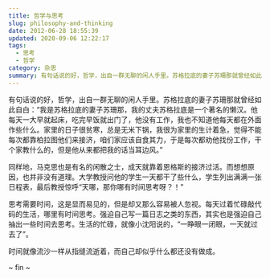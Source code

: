 ```yaml
---
title: 哲学与思考
slug: philosophy-and-thinking
date: 2012-06-28 18:55:39
updated: 2020-09-06 12:22:17
tags:
  - 思考
  - 哲学
category: 杂思
summary: 有句话说的好，哲学，出自一群无聊的闲人手里。苏格拉底的妻子苏珊那就曾经如此自白：“我是苏格拉底的妻子苏珊那，我的丈夫苏格拉底是一个著名的懒汉。
---
```


有句话说的好，哲学，出自一群无聊的闲人手里。苏格拉底的妻子苏珊那就曾经如此自白：“我是苏格拉底的妻子苏珊那，我的丈夫苏格拉底是一个著名的懒汉。他每天一大早就起床，吃完早饭就出门了，他没有工作，我也不知道他每天都在外面作些什么。家里的日子很贫寒，总是无米下锅，我很为家里的生计着急，觉得不能每次都靠柏拉图他们来接济，咱们家应该自食其力，于是每次都劝他找份工作，干个家教什么的，但是他从来都把我的话当耳边风。”

同样地，马克思也是有名的闲散之士，成天就靠着恩格斯的接济过活。而想想原因，也并非没有道理。大学教授问他的学生一天都干了些什么，学生列出满满一张日程表，最后教授惊呼“天哪，那你哪有时间思考呀？！”

思考需要时间，这是显而易见的，但是却又那么容易被人忽视。每天过着忙碌敲代码的生活，哪里有时间思考。强迫自己写一篇日志之类的东西，其实也是强迫自己抽出一些时间去思考。生活的忙碌，就像小沈阳说的，“一睁眼一闭眼，一天就过去了”。

时间就像流沙一样从指缝流逝着，而自己却似乎什么都还没有做成。

~ fin ~
